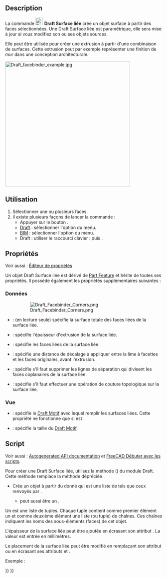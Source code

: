 <languages/>

{{Docnav/fr
|[[Draft_Point/fr|Point]]
|[[Draft_ShapeString/fr|Forme à partir d'un texte]]
|[[Draft_Workbench/fr|Atelier Draft]]
|IconL=Draft_Point.svg 
|IconR=Draft_ShapeString.svg 
|IconC=Workbench_Draft.svg
}}

{{GuiCommand/fr
|Name=Draft Facebinder
|Name/fr=Draft Surface liée
|MenuLocation=Draft : Formes → Surface liée<br><br>BIM : 3D/BIM → Outils 3D génériques → Surface liée
|Workbenches=[[Draft_Workbench/fr|Draft]], [[BIM_Workbench/fr|BIM]]
|Shortcut=Draft : {{KEY|F}} {{KEY|F}}
|Version=0.14
}}

==Description==

La commande [[Image:Draft_Facebinder.svg|24px]] '''Draft Surface liée''' crée un objet surface à partir des faces sélectionnées. Une Draft Surface liée est paramétrique, elle sera mise à jour si vous modifiez son ou ses objets sources.

Elle peut être utilisée pour créer une extrusion à partir d'une combinaison de surfaces. Cette extrusion peut par exemple représenter une finition de mur dans une conception architecturale.

[[Image:Draft_facebinder_example.jpg|400px]]
{{Caption|Surfaces liées créées à partir des faces de murs}}

<span id="Usage"></span>
==Utilisation==

# Sélectionner une ou plusieurs faces.
# Il existe plusieurs façons de lancer la commande :
#* Appuyer sur le bouton {{Button|[[Image:Draft_Facebinder.svg|16px]] [[Draft_Facebinder/fr|Surface liée]]}}.
#* [[Draft_Workbench/fr|Draft]] : sélectionner l'option {{MenuCommand|Formes → [[Image:Draft_Facebinder.svg|16px]] Surface liée}} du menu.
#* [[BIM_Workbench/fr|BIM]] : sélectionner l'option {{MenuCommand|3D/BIM → Outils 3D génériques → [[Image:Draft_Facebinder.svg|16px]] Surface liée}} du menu.
#* Draft : utiliser le raccourci clavier : {{KEY|F}} puis {{KEY|F}}.

<span id="Properties"></span>
== Propriétés ==

Voir aussi : [[Property_editor/fr|Éditeur de propriétés]]

Un objet Draft Surface liée est dérivé de [[Part_Feature/fr|Part Feature]] et hérite de toutes ses propriétés. Il possède également les propriétés supplémentaires suivantes :

<span id="Data"></span>
===Données===

{{TitleProperty|Draft}}

: [[File:Draft_Facebinder_Corners.png]]
: {{Caption|On the left an extruded facebinder with closed corners (pink),<br>on the right an extruded facebinder with open corners (orange).<br>Closed corners are a V1.1 feature.}}

<div class="mw-translate-fuzzy">
* {{PropertyData|Area|Area}} : (en lecture seule) spécifie la surface totale des faces liées de la surface liée.
* {{PropertyData|Extrusion|Distance}} : spécifie l'épaisseur d'extrusion de la surface liée.
* {{PropertyData|Faces|LinkSubList}} : spécifie les faces liées de la surface liée.
* {{PropertyData|Offset|Distance}} : spécifie une distance de décalage à appliquer entre la lime à facettes et les faces originales, avant l'extrusion.
* {{PropertyData|Remove Splitter|Bool}} : spécifie s'il faut supprimer les lignes de séparation qui divisent les faces coplanaires de la surface liée.
* {{PropertyData|Sew|Bool}} : spécifie s'il faut effectuer une opération de couture topologique sur la surface liée.
</div>

<span id="View"></span>
=== Vue ===

{{TitleProperty|Draft}}

* {{PropertyView|Pattern|Enumeration}} : spécifie le [[Draft_Pattern/fr|Draft Motif]] avec lequel remplir les surfaces liées. Cette propriété ne fonctionne que si {{PropertyView|Display Mode}} est {{value|Flat Lines}}.
* {{PropertyView|Pattern Size|Float}} : spécifie la taille du [[Draft_Pattern/fr|Draft Motif]].

<span id="Scripting"></span>
==Script==

Voir aussi : [https://freecad.github.io/SourceDoc/ Autogenerated API documentation] et [[FreeCAD_Scripting_Basics/fr|FreeCAD Débuter avec les scripts]].

Pour créer une Draft Surface liée, utilisez la méthode {{incode|make_facebinder}} ({{Version/fr|0.19}}) du module Draft. Cette méthode remplace la méthode dépréciée {{incode|makeFacebinder}}.

{{Code|code=
facebinder = make_facebinder(selectionset)
}}

* Crée un objet {{incode|facebinder}} à partir du {{incode|selectionset}} donné qui est une liste de {{incode|SelectionObject}} tels que ceux renvoyés par {{incode|FreeCADGui.Selection.getSelectionEx()}}.
** {{incode|selectionset}} peut aussi être un {{incode|PropertyLinkSubList}}.

Un {{incode|PropertyLinkSubList}} est une liste de tuples. Chaque tuple contient comme premier élément un {{incode|object}} et comme deuxième élément une liste (ou tuple) de chaînes. Ces chaînes indiquent les noms des sous-éléments (faces) de cet objet.

{{Code|code=
PropertyLinkSubList = [tuple1, tuple2, tuple3, ...]
PropertyLinkSubList = [(object1, list1), (object2, list2), (object3, list3), ...]
PropertyLinkSubList = [(object1, ['Face1', 'Face4', 'Face6']), ...]
PropertyLinkSubList = [(object1, ('Face1', 'Face4', 'Face6')), ...]
}}

L'épaisseur de la surface liée peut être ajoutée en écrasant son attribut {{incode|Extrusion}}. La valeur est entrée en millimètres.

Le placement de la surface liée peut être modifié en remplaçant son attribut {{incode|Placement}} ou en écrasant ses attributs {{incode|Placement.Base}} et {{incode|Placement.Rotation}}.

Exemple :

{{Code|code=
import FreeCAD as App
import FreeCADGui as Gui
import Draft

doc = App.newDocument()

# Insert a solid box
box = doc.addObject("Part::Box", "Box")
box.Length = 2300
box.Width = 800
box.Height = 1000

# selection = Gui.Selection.getSelectionEx()
selection = [(box, ("Face1", "Face6"))]
facebinder = Draft.make_facebinder(selection)
facebinder.Extrusion = 50

doc.recompute()

facebinder.Placement.Base = App.Vector(1000, -1000, 100)
facebinder.ViewObject.ShapeColor = (0.99, 0.99, 0.4)

doc.recompute()
}}


{{Docnav/fr
|[[Draft_Point/fr|Point]]
|[[Draft_ShapeString/fr|Forme à partir d'un texte]]
|[[Draft_Workbench/fr|Atelier Draft]]
|IconL=Draft_Point.svg 
|IconR=Draft_ShapeString.svg 
|IconC=Workbench_Draft.svg
}}

{{Draft Tools navi{{#translation:}}}}
{{Userdocnavi{{#translation:}}}}